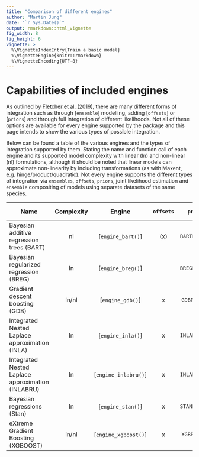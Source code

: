 ---
title: "Comparison of different engines"
author: "Martin Jung"
date: "`r Sys.Date()`"
output: rmarkdown::html_vignette
fig_width: 8 
fig_height: 6 
vignette: >
  %\VignetteIndexEntry{Train a basic model}
  %\VignetteEngine{knitr::rmarkdown}
  %\VignetteEncoding{UTF-8}
---

# Capabilities of included engines

As outlined by [Fletcher et al. (2019)](https://onlinelibrary.wiley.com/doi/abs/10.1002/ecy.2710), there are many different forms of integration such as through [`ensemble`] modelling, adding [`offsets`] or [`priors`] and through full integration of different likelihoods. Not all of these options are available for every engine supported by the \pkg{ibis.iSDM} package and this page intends to show the various types of possible integration.

Below can be found a table of the various engines and the types of integration supported by them. Stating the name and function call of each engine and its supported model complexity with linear (ln) and non-linear (nl) formulations, although it should be noted that linear models can approximate non-linearity by including transformations (as with Maxent, e.g. hinge/product/quadratic). Not every engine supports the different types of integration via `ensembles`, `offsets`, `priors`, joint likelihood estimation and `ensemble` compositing of models using separate datasets of the same species.

| Name                                              |     Complexity      |  Engine  | `offsets` | `priors` | Joint likel. | `ensemble` | 
|---------------------------------------------------|:----------:|:------------:|:------------:|:------------:|:------------:|-------------:|
| Bayesian additive regression trees (BART)         |  nl        |  [`engine_bart()`]   | (x)|  `BARTPrior()` |   | x |
| Bayesian regularized regression (BREG)            |  ln        |  [`engine_breg()`]   |    |  `BREGPrior()` |  | x |
| Gradient descent boosting (GDB)                   |  ln/nl     |   [`engine_gdb()`]   |  x |  `GDBPrior()` |  | x |
| Integrated Nested Laplace approximation (INLA)    |  ln        |  [`engine_inla()`]   |  x |  `INLAPrior()` | x | x |
| Integrated Nested Laplace approximation (INLABRU) |  ln        | [`engine_inlabru()`] |  x |  `INLAPrior()` | x | x |
| Bayesian regressions (Stan)                       |  ln        |  [`engine_stan()`]   |  x |  `STANPrior()` | x | x |
| eXtreme Gradient Boosting (XGBOOST)               |  ln/nl     | [`engine_xgboost()`] |  x |  `XGBPrior()` |  | x |
